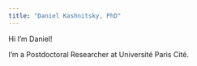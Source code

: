 ```yaml
---
title: "Daniel Kashnitsky, PhD"
---
```


Hi I'm Daniel!

I'm a Postdoctoral Researcher at Université Paris Cité.
